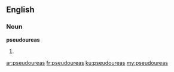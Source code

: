 ==English==

===Noun===
'''pseudoureas'''

# {{plural of|pseudourea}}

[[ar:pseudoureas]]
[[fr:pseudoureas]]
[[ku:pseudoureas]]
[[my:pseudoureas]]
